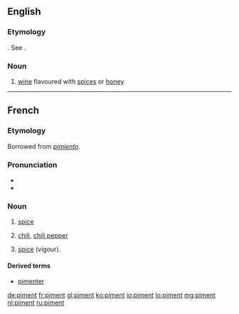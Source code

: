 ==English==

===Etymology===
{{etyl|fr}}. See {{term|pimento|lang=en}}.

===Noun===
{{en-noun}}

# {{obsolete}} [[wine]] flavoured with [[spice]]s or [[honey]]

{{Webster 1913}}

----

==French==

===Etymology===
Borrowed from {{etyl|es|fr}} ''[[pimiento]]''.

===Pronunciation===
* {{IPA|/pi.mɑ̃/|lang=fr}}
* {{audio|Fr-piment.ogg|Audio}}

===Noun===
{{fr-noun|m}}

# {{cooking|lang=fr}} [[spice]]
# [[chili]], [[chili pepper]]
# {{figuratively}} [[spice]] (vigour).

====Derived terms====
* [[pimenter]]

[[de:piment]]
[[fr:piment]]
[[gl:piment]]
[[ko:piment]]
[[io:piment]]
[[lo:piment]]
[[mg:piment]]
[[nl:piment]]
[[ru:piment]]